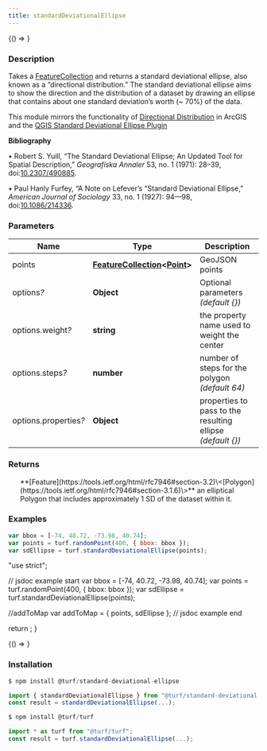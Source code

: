 ```yaml
---
title: standardDeviationalEllipse
---
```



<!-- Expose turf as global var for experimenting in the browser console -->

<BrowserOnly>{() => <WindowTurfGlobal turf={turf} />}</BrowserOnly>

### Description

Takes a [FeatureCollection](https://tools.ietf.org/html/rfc7946#section-3.3) and returns a standard deviational ellipse,
also known as a “directional distribution.” The standard deviational ellipse
aims to show the direction and the distribution of a dataset by drawing
an ellipse that contains about one standard deviation’s worth (~ 70%) of the
data.

This module mirrors the functionality of [Directional Distribution](http://desktop.arcgis.com/en/arcmap/10.3/tools/spatial-statistics-toolbox/directional-distribution.htm)
in ArcGIS and the [QGIS Standard Deviational Ellipse Plugin](http://arken.nmbu.no/~havatv/gis/qgisplugins/SDEllipse/)

**Bibliography**

• Robert S. Yuill, “The Standard Deviational Ellipse; An Updated Tool for
Spatial Description,” _Geografiska Annaler_ 53, no. 1 (1971): 28–39,
doi:[10.2307/490885](https://doi.org/10.2307/490885).

• Paul Hanly Furfey, “A Note on Lefever’s “Standard Deviational Ellipse,”
_American Journal of Sociology_ 33, no. 1 (1927): 94—98,
doi:[10.1086/214336](https://doi.org/10.1086/214336).

### Parameters

| Name                       | Type                                                                                                                                   | Description                                                  |
| -------------------------- | -------------------------------------------------------------------------------------------------------------------------------------- | ------------------------------------------------------------ |
| points                     | **[FeatureCollection](https://tools.ietf.org/html/rfc7946#section-3.3)\<[Point](https://tools.ietf.org/html/rfc7946#section-3.1.2)\>** | GeoJSON points                                               |
| options<i>?</i>            | **Object**                                                                                                                             | Optional parameters _(default \{\})_                         |
| options.weight<i>?</i>     | **string**                                                                                                                             | the property name used to weight the center                  |
| options.steps<i>?</i>      | **number**                                                                                                                             | number of steps for the polygon _(default 64)_               |
| options.properties<i>?</i> | **Object**                                                                                                                             | properties to pass to the resulting ellipse _(default \{\})_ |

### Returns

<ul>
  **[Feature](https://tools.ietf.org/html/rfc7946#section-3.2)\<[Polygon](https://tools.ietf.org/html/rfc7946#section-3.1.6)\>** an elliptical Polygon that includes approximately 1 SD of the dataset within it.

</ul>

### Examples

```javascript
var bbox = [-74, 40.72, -73.98, 40.74];
var points = turf.randomPoint(400, { bbox: bbox });
var sdEllipse = turf.standardDeviationalEllipse(points);
```

  "use strict";

  // jsdoc example start
  var bbox = [-74, 40.72, -73.98, 40.74];
  var points = turf.randomPoint(400, { bbox: bbox });
  var sdEllipse = turf.standardDeviationalEllipse(points);

  //addToMap
  var addToMap = { points, sdEllipse };
  // jsdoc example end

  return <ExampleMap addToMap={addToMap} />;
}

<!-- prettier-ignore -->
<BrowserOnly>{() => <Map0 />}</BrowserOnly>

### Installation

```javascript
$ npm install @turf/standard-deviational-ellipse

import { standardDeviationalEllipse } from "@turf/standard-deviational-ellipse";
const result = standardDeviationalEllipse(...);
```

```javascript
$ npm install @turf/turf

import * as turf from "@turf/turf";
const result = turf.standardDeviationalEllipse(...);
```
